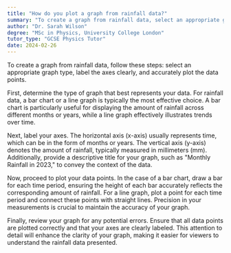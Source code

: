 ```yaml
---
title: "How do you plot a graph from rainfall data?"
summary: "To create a graph from rainfall data, select an appropriate graph type, label the axes clearly, and accurately plot the data points."
author: "Dr. Sarah Wilson"
degree: "MSc in Physics, University College London"
tutor_type: "GCSE Physics Tutor"
date: 2024-02-26
---
```


To create a graph from rainfall data, follow these steps: select an appropriate graph type, label the axes clearly, and accurately plot the data points.

First, determine the type of graph that best represents your data. For rainfall data, a bar chart or a line graph is typically the most effective choice. A bar chart is particularly useful for displaying the amount of rainfall across different months or years, while a line graph effectively illustrates trends over time.

Next, label your axes. The horizontal axis (x-axis) usually represents time, which can be in the form of months or years. The vertical axis (y-axis) denotes the amount of rainfall, typically measured in millimeters ($\text{mm}$). Additionally, provide a descriptive title for your graph, such as "Monthly Rainfall in 2023," to convey the context of the data.

Now, proceed to plot your data points. In the case of a bar chart, draw a bar for each time period, ensuring the height of each bar accurately reflects the corresponding amount of rainfall. For a line graph, plot a point for each time period and connect these points with straight lines. Precision in your measurements is crucial to maintain the accuracy of your graph.

Finally, review your graph for any potential errors. Ensure that all data points are plotted correctly and that your axes are clearly labeled. This attention to detail will enhance the clarity of your graph, making it easier for viewers to understand the rainfall data presented.
    